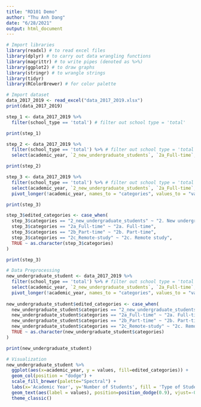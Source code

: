 ```yaml
---
title: "RD101 Demo"
author: "Thu Anh Dang"
date: "6/28/2021"
output: html_document
---
```


```r
# Import libraries
library(readxl) # to read excel files
library(dplyr) # to carry out data wrangling functions
library(magrittr) # to write pipes (denoted as %>%)
library(ggplot2) # to draw graphs
library(stringr) # to wrangle strings
library(tidyr)
library(RColorBrewer) # for color palette
```

```r
# Import dataset
data_2017_2019 <- read_excel("data_2017_2019.xlsx")
print(data_2017_2019)
```


```r
step_1 <- data_2017_2019 %>% 
  filter(school_type == 'total') # filter out school type = 'total'

print(step_1)
```

```r
step_2 <- data_2017_2019 %>% 
  filter(school_type == 'total') %>% # filter out school type = 'total'
  select(academic_year, `2_new_undergraduate_students`, `2a_Full-time`, `2b_Part-time`, `2c_Remote-study`) # select columns relevant to our topic, which is undergraduate student here

print(step_2)
```

```r
step_3 <- data_2017_2019 %>% 
  filter(school_type == 'total') %>% # filter out school type = 'total'
  select(academic_year, `2_new_undergraduate_students`, `2a_Full-time`, `2b_Part-time`, `2c_Remote-study`) %>% # select columns relevant to our topic, which is undergraduatr student here
  pivot_longer(!academic_year, names_to = "categories", values_to = "values") # change table structure from wide to long to visualize

print(step_3)
```

```r
step_3$edited_categories <- case_when(
  step_3$categories == "2_new_undergraduate_students" ~ "2. New undergraduate students",
  step_3$categories == "2a_Full-time" ~ "2a. Full-time",
  step_3$categories == "2b_Part-time" ~ "2b. Part-time",
  step_3$categories == "2c_Remote-study" ~ "2c. Remote study",
  TRUE ~ as.character(step_3$categories)
)

print(step_3)
```

```r
# Data Preprocessing
new_undergraduate_student <- data_2017_2019 %>% 
  filter(school_type == 'total') %>% # filter out school type = 'total'
  select(academic_year, `2_new_undergraduate_students`, `2a_Full-time`, `2b_Part-time`, `2c_Remote-study`) %>% # select columns relevant to our topic, which is undergraduatr student here
  pivot_longer(!academic_year, names_to = "categories", values_to = "values") # change table structure from wide to long to visualize
  
new_undergraduate_student$edited_categories <- case_when(
  new_undergraduate_student$categories == "2_new_undergraduate_students" ~ "2. New undergraduate students",
  new_undergraduate_student$categories == "2a_Full-time" ~ "2a. Full-time",
  new_undergraduate_student$categories == "2b_Part-time" ~ "2b. Part-time",
  new_undergraduate_student$categories == "2c_Remote-study" ~ "2c. Remote study",
  TRUE ~ as.character(new_undergraduate_student$categories)
)

print(new_undergraduate_student)
```

```r
# Visualization
new_undergraduate_student %>% 
  ggplot(aes(x=academic_year, y = values, fill=edited_categories)) + 
  geom_col(position = "dodge") +
  scale_fill_brewer(palette="Spectral") +
  labs(x='Academic Year', y='Number of Students', fill = 'Type of Students') + 
  geom_text(aes(label = values), position=position_dodge(0.9), vjust=-0.3, size = 2.5) + 
  theme_classic()
```



